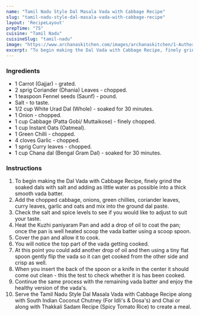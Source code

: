 ---
name: "Tamil Nadu Style Dal Masala Vada with Cabbage Recipe"
slug: "tamil-nadu-style-dal-masala-vada-with-cabbage-recipe"
layout: 'RecipeLayout'
prepTime: "75"
cuisine: "Tamil Nadu"
cuisineSlug: "tamil-nadu"
image: "https://www.archanaskitchen.com/images/archanaskitchen/1-Author/sibyl_sunitha/Tamil_Nadu_Style_Dal_Masala_Vada_with_Cabbage_Recipe__.jpg"
excerpt: "To begin making the Dal Vada with Cabbage Recipe, finely grind the soaked dals with salt and adding as little water as possible into a thick smooth vada batter"
---

### Ingredients

- 1 Carrot (Gajjar) - grated.
- 2 sprig Coriander (Dhania) Leaves - chopped.
- 1 teaspoon Fennel seeds (Saunf) - pound.
- Salt - to taste.
- 1/2 cup White Urad Dal (Whole) - soaked for 30 minutes.
- 1 Onion - chopped.
- 1 cup Cabbage (Patta Gobi/ Muttaikose) - finely chopped.
- 1 cup Instant Oats (Oatmeal).
- 1 Green Chilli - chopped.
- 4 cloves Garlic - chopped.
- 1 sprig Curry leaves - chopped.
- 1 cup Chana dal (Bengal Gram Dal) - soaked for 30 minutes.

### Instructions

1. To begin making the Dal Vada with Cabbage Recipe, finely grind the soaked dals with salt and adding as little water as possible into a thick smooth vada batter.
1. Add the chopped cabbage, onions, green chillies, coriander leaves, curry leaves, garlic and oats and mix into the ground dal paste.
1. Check the salt and spice levels to see if you would like to adjust to suit your taste.
1. Heat the Kuzhi paniyaram Pan and add a drop of oil to coat the pan; once the pan is well heated scoop the vada batter using a scoop spoon.
1. Cover the pan and allow it to cook.
1. You will notice the top part of the vada getting cooked.
1. At this point you could add another drop of oil and then using a tiny flat spoon gently flip the vada so it can get cooked from the other side and crisp as well.
1. When you insert the back of the spoon or a knife in the center it should come out clean - this the test to check whether it is has been cooked.
1. Continue the same process with the remaining vada batter and enjoy the healthy version of the vada's.
1. Serve the Tamil Nadu Style Dal Masala Vada with Cabbage Recipe along with South Indian Coconut Chutney (For Idli's & Dosa's) and Chai or along with Thakkali Sadam Recipe (Spicy Tomato Rice) to create a meal.

